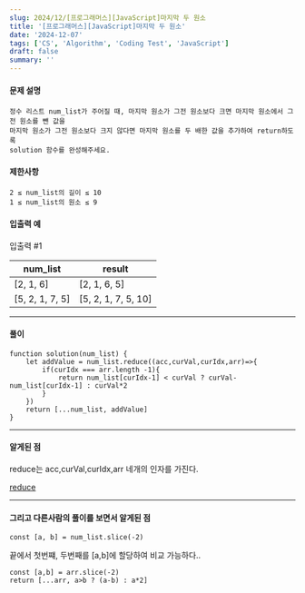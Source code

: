 ```yaml
---
slug: 2024/12/[프로그래머스][JavaScript]마지막 두 원소
title: '[프로그래머스][JavaScript]마지막 두 원소'
date: '2024-12-07'
tags: ['CS', 'Algorithm', 'Coding Test', 'JavaScript']
draft: false
summary: ''
---
```

#### 문제 설명
    정수 리스트 num_list가 주어질 때, 마지막 원소가 그전 원소보다 크면 마지막 원소에서 그전 원소를 뺀 값을 
    마지막 원소가 그전 원소보다 크지 않다면 마지막 원소를 두 배한 값을 추가하여 return하도록 
    solution 함수를 완성해주세요.
#### 제한사항
````
2 ≤ num_list의 길이 ≤ 10
1 ≤ num_list의 원소 ≤ 9
````
#### 입출력 예
입출력 #1

|num_list|	result|
|-----|-----|
|[2, 1, 6]|	[2, 1, 6, 5]|
|[5, 2, 1, 7, 5]|	[5, 2, 1, 7, 5, 10]|
---
#### 풀이
````
function solution(num_list) {
    let addValue = num_list.reduce((acc,curVal,curIdx,arr)=>{
        if(curIdx === arr.length -1){
            return num_list[curIdx-1] < curVal ? curVal-num_list[curIdx-1] : curVal*2
        }
    })
    return [...num_list, addValue]
}
````
---
#### 알게된 점
reduce는 acc,curVal,curIdx,arr 네개의 인자를 가진다.


[reduce](https://developer.mozilla.org/ko/docs/Web/JavaScript/Reference/Global_Objects/Array/reduce)

---
#### 그리고 다른사람의 풀이를 보면서 알게된 점
`const [a, b] = num_list.slice(-2) `

끝에서 첫번쨰, 두번째를 [a,b]에 할당하여 비교 가능하다..

````
const [a,b] = arr.slice(-2)
return [...arr, a>b ? (a-b) : a*2]
````